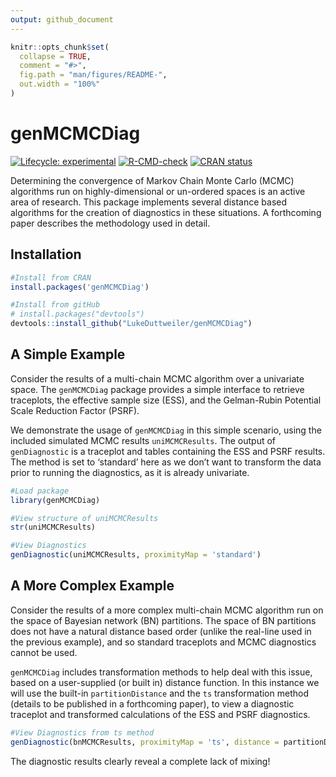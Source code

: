 ```yaml
---
output: github_document
---
```


<!-- README.md is generated from README.Rmd. Please edit that file -->

```r
knitr::opts_chunk$set(
  collapse = TRUE,
  comment = "#>",
  fig.path = "man/figures/README-",
  out.width = "100%"
)
```

# genMCMCDiag

<!-- badges: start -->
[![Lifecycle: experimental](https://img.shields.io/badge/lifecycle-experimental-orange.svg)](https://lifecycle.r-lib.org/articles/stages.html#experimental)
[![R-CMD-check](https://github.com/LukeDuttweiler/genMCMCDiag/actions/workflows/R-CMD-check.yaml/badge.svg)](https://github.com/LukeDuttweiler/genMCMCDiag/actions/workflows/R-CMD-check.yaml)
[![CRAN status](https://www.r-pkg.org/badges/version/genMCMCDiag)](https://CRAN.R-project.org/package=genMCMCDiag)
<!-- badges: end -->

Determining the convergence of Markov Chain Monte Carlo (MCMC) algorithms run on highly-dimensional or un-ordered spaces is an active area of research. This package implements several distance based algorithms for the creation of diagnostics in these situations. A forthcoming paper describes the methodology used in detail. 

## Installation

``` r
#Install from CRAN
install.packages('genMCMCDiag')

#Install from gitHub
# install.packages("devtools")
devtools::install_github("LukeDuttweiler/genMCMCDiag")
```

## A Simple Example

Consider the results of a multi-chain MCMC algorithm over a univariate space. The `genMCMCDiag` package provides a simple interface to retrieve traceplots, the effective sample size (ESS), and the Gelman-Rubin Potential Scale Reduction Factor (PSRF). 

We demonstrate the usage of `genMCMCDiag` in this simple scenario, using the included simulated MCMC results `uniMCMCResults`. The output of `genDiagnostic` is a traceplot and tables containing the ESS and PSRF results. The method is set to 'standard' here as we don't want to transform the data prior to running the diagnostics, as it is already univariate. 

```r
#Load package
library(genMCMCDiag)

#View structure of uniMCMCResults
str(uniMCMCResults)

#View Diagnostics
genDiagnostic(uniMCMCResults, proximityMap = 'standard')
```


## A More Complex Example

Consider the results of a more complex multi-chain MCMC algorithm run on the space of Bayesian network (BN) partitions. The space of BN partitions does not have a natural distance based order (unlike the real-line used in the previous example), and so standard traceplots and MCMC diagnostics cannot be used. 

`genMCMCDiag` includes transformation methods to help deal with this issue, based on a user-supplied (or built in) distance function. In this instance we will use the built-in `partitionDistance` and the `ts` transformation method (details to be published in a forthcoming paper), to view a diagnostic traceplot and transformed calculations of the ESS and PSRF diagnostics. 

```r
#View Diagnostics from ts method
genDiagnostic(bnMCMCResults, proximityMap = 'ts', distance = partitionDist)
```

The diagnostic results clearly reveal a complete lack of mixing!
